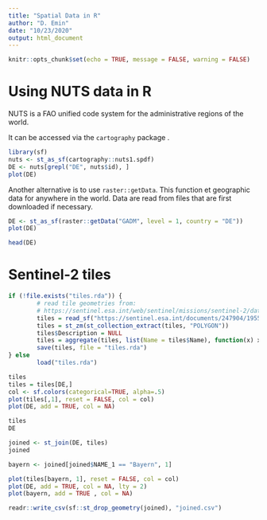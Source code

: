 ---
title: "Spatial Data in R"
author: "D. Emin"
date: "10/23/2020"
output: html_document
---

```{r setup, include=FALSE}
knitr::opts_chunk$set(echo = TRUE, message = FALSE, warning = FALSE)
```

# Using NUTS data in R

NUTS is a FAO unified code system for the administrative regions of the world. 

It can be accessed via the `cartography` package .

```{r}
library(sf)
nuts <- st_as_sf(cartography::nuts1.spdf)
DE <- nuts[grepl("DE", nuts$id), ]
plot(DE)
```

Another alternative is to use `raster::getData`. This function et geographic data for anywhere in the world. Data are read from files that are first downloaded if necessary.

```{r}
DE <- st_as_sf(raster::getData("GADM", level = 1, country = "DE"))
plot(DE)

head(DE)
```

# Sentinel-2 tiles

```{r}
if (!file.exists("tiles.rda")) {
        # read tile geometries from:
        # https://sentinel.esa.int/web/sentinel/missions/sentinel-2/data-products
        tiles = read_sf("https://sentinel.esa.int/documents/247904/1955685/S2A_OPER_GIP_TILPAR_MPC__20151209T095117_V20150622T000000_21000101T000000_B00.kml")
        tiles = st_zm(st_collection_extract(tiles, "POLYGON"))
        tiles$Description = NULL
        tiles = aggregate(tiles, list(Name = tiles$Name), function(x) x[1])
        save(tiles, file = "tiles.rda")
} else
        load("tiles.rda")
```


```{r}
tiles
tiles = tiles[DE,]
col <- sf.colors(categorical=TRUE, alpha=.5)
plot(tiles[,1], reset = FALSE, col = col)
plot(DE, add = TRUE, col = NA)
```


```{r}
tiles
DE
```

```{r}
joined <- st_join(DE, tiles)
joined
```


```{r}
bayern <- joined[joined$NAME_1 == "Bayern", 1]

plot(tiles[bayern, 1], reset = FALSE, col = col)
plot(DE, add = TRUE, col = NA, lty = 2)
plot(bayern, add = TRUE , col = NA)
```

```{r}
readr::write_csv(sf::st_drop_geometry(joined), "joined.csv")
```

